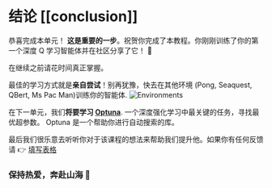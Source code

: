 # 结论 [[conclusion]]

恭喜完成本单元！ **这是重要的一步**。祝贺你完成了本教程。你刚刚训练了你的第一个深度 Q 学习智能体并在社区分享了它！ 🥳

在继续之前请花时间真正掌握。

最佳的学习方式就是**亲自尝试**！别再犹豫，快去在其他环境 (Pong, Seaquest, QBert, Ms Pac Man)训练你的智能体. 
<img src="https://huggingface.co/datasets/huggingface-deep-rl-course/course-images/resolve/main/en/unit4/atari-envs.gif" alt="Environments"/>


在下一单元，我们**将要学习 [Optuna](https://optuna.org/)**. 一个深度强化学习中最关键的任务，寻找最优超参数。 Optuna 是一个帮助你进行自动搜索的库。

最后我们很乐意去听听你对于该课程的想法来帮助我们提升他。如果你有任何反馈请 👉 [填写表格](https://forms.gle/BzKXWzLAGZESGNaE9)

### 保持热爱，奔赴山海 🤗

